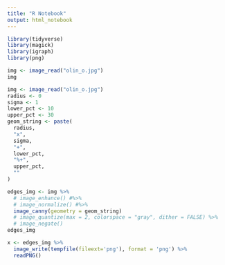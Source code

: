 ```yaml
---
title: "R Notebook"
output: html_notebook
---
```



```r
library(tidyverse)
library(magick)
library(igraph)
library(png)
```
```r
img <- image_read("olin_o.jpg")
img
```

```r
img <- image_read("olin_o.jpg")
radius <- 0
sigma <- 1
lower_pct <- 10
upper_pct <- 30
geom_string <- paste(
  radius,
  "x",
  sigma,
  "+",
  lower_pct,
  "%+",
  upper_pct,
  ""
)

edges_img <- img %>% 
  # image_enhance() #%>%
  # image_normalize() #%>%
  image_canny(geometry = geom_string)
  # image_quantize(max = 2, colorspace = "gray", dither = FALSE) %>%
  # image_negate()
edges_img
```



```r

x <- edges_img %>%
  image_write(tempfile(fileext='png'), format = 'png') %>%
  readPNG()

```



